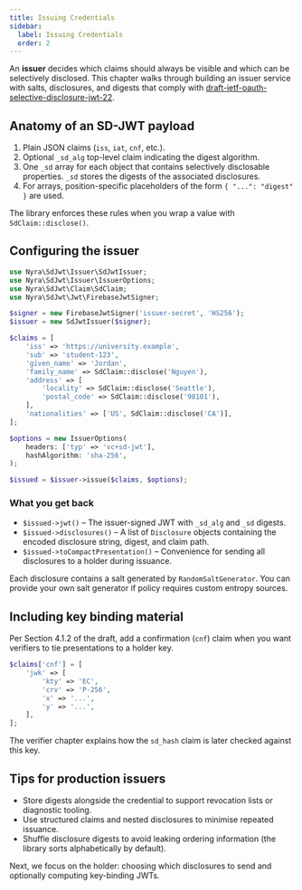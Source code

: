 ```yaml
---
title: Issuing Credentials
sidebar:
  label: Issuing Credentials
  order: 2
---
```


An **issuer** decides which claims should always be visible and which can be selectively disclosed. This chapter walks through building an issuer service with salts, disclosures, and digests that comply with [draft-ietf-oauth-selective-disclosure-jwt-22](https://datatracker.ietf.org/doc/draft-ietf-oauth-selective-disclosure-jwt/).

## Anatomy of an SD-JWT payload

1. Plain JSON claims (`iss`, `iat`, `cnf`, etc.).
2. Optional `_sd_alg` top-level claim indicating the digest algorithm.
3. One `_sd` array for each object that contains selectively disclosable properties. `_sd` stores the digests of the associated disclosures.
4. For arrays, position-specific placeholders of the form `{ "...": "digest" }` are used.

The library enforces these rules when you wrap a value with `SdClaim::disclose()`.

## Configuring the issuer

```php
use Nyra\SdJwt\Issuer\SdJwtIssuer;
use Nyra\SdJwt\Issuer\IssuerOptions;
use Nyra\SdJwt\Claim\SdClaim;
use Nyra\SdJwt\Jwt\FirebaseJwtSigner;

$signer = new FirebaseJwtSigner('issuer-secret', 'HS256');
$issuer = new SdJwtIssuer($signer);

$claims = [
    'iss' => 'https://university.example',
    'sub' => 'student-123',
    'given_name' => 'Jordan',
    'family_name' => SdClaim::disclose('Nguyen'),
    'address' => [
        'locality' => SdClaim::disclose('Seattle'),
        'postal_code' => SdClaim::disclose('98101'),
    ],
    'nationalities' => ['US', SdClaim::disclose('CA')],
];

$options = new IssuerOptions(
    headers: ['typ' => 'vc+sd-jwt'],
    hashAlgorithm: 'sha-256',
);

$issued = $issuer->issue($claims, $options);
```

### What you get back

- `$issued->jwt()` – The issuer-signed JWT with `_sd_alg` and `_sd` digests.
- `$issued->disclosures()` – A list of `Disclosure` objects containing the encoded disclosure string, digest, and claim path.
- `$issued->toCompactPresentation()` – Convenience for sending all disclosures to a holder during issuance.

Each disclosure contains a salt generated by `RandomSaltGenerator`. You can provide your own salt generator if policy requires custom entropy sources.

## Including key binding material

Per Section 4.1.2 of the draft, add a confirmation (`cnf`) claim when you want verifiers to tie presentations to a holder key.

```php
$claims['cnf'] = [
    'jwk' => [
        'kty' => 'EC',
        'crv' => 'P-256',
        'x' => '...',
        'y' => '...',
    ],
];
```

The verifier chapter explains how the `sd_hash` claim is later checked against this key.

## Tips for production issuers

- Store digests alongside the credential to support revocation lists or diagnostic tooling.
- Use structured claims and nested disclosures to minimise repeated issuance.
- Shuffle disclosure digests to avoid leaking ordering information (the library sorts alphabetically by default).

Next, we focus on the holder: choosing which disclosures to send and optionally computing key-binding JWTs.
